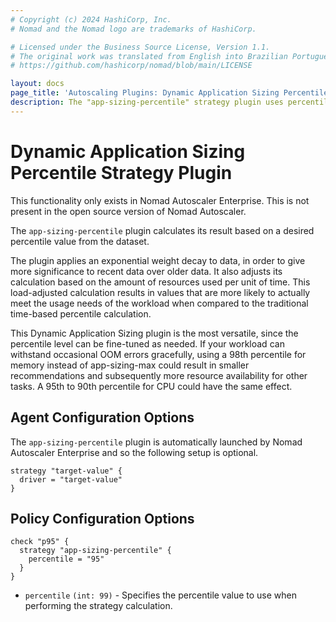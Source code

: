 ```yaml
---
# Copyright (c) 2024 HashiCorp, Inc.
# Nomad and the Nomad logo are trademarks of HashiCorp.

# Licensed under the Business Source License, Version 1.1.
# The original work was translated from English into Brazilian Portuguese.
# https://github.com/hashicorp/nomad/blob/main/LICENSE

layout: docs
page_title: 'Autoscaling Plugins: Dynamic Application Sizing Percentile'
description: The "app-sizing-percentile" strategy plugin uses percentile value of the historical usage to set resource recommendations.
---
```


# Dynamic Application Sizing Percentile Strategy Plugin

<EnterpriseAlert>
  This functionality only exists in Nomad Autoscaler Enterprise. This is not
  present in the open source version of Nomad Autoscaler.
</EnterpriseAlert>

The `app-sizing-percentile` plugin calculates its result based on a desired
percentile value from the dataset.

The plugin applies an exponential weight decay to data, in order to give
more significance to recent data over older data. It also adjusts its calculation
based on the amount of resources used per unit of time. This load-adjusted
calculation results in values that are more likely to actually meet the usage
needs of the workload when compared to the traditional time-based percentile
calculation.

This Dynamic Application Sizing plugin is the most versatile, since the percentile
level can be fine-tuned as needed. If your workload can withstand occasional OOM
errors gracefully, using a 98th percentile for memory instead of app-sizing-max
could result in smaller recommendations and subsequently more resource availability
for other tasks. A 95th to 90th percentile for CPU could have the same effect.

## Agent Configuration Options

The `app-sizing-percentile` plugin is automatically launched by Nomad Autoscaler
Enterprise and so the following setup is optional.

```hcl
strategy "target-value" {
  driver = "target-value"
}
```

## Policy Configuration Options

```hcl
check "p95" {
  strategy "app-sizing-percentile" {
    percentile = "95"
  }
}
```

- `percentile` `(int: 99)` - Specifies the percentile value to use when performing
  the strategy calculation.
